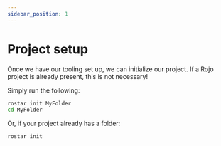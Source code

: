 ```yaml
---
sidebar_position: 1
---
```


# Project setup

Once we have our tooling set up, we can initialize our project. If a Rojo project is already present, this is not necessary!

Simply run the following:

```bash
rostar init MyFolder
cd MyFolder
```

Or, if your project already has a folder:

```bash
rostar init
```
